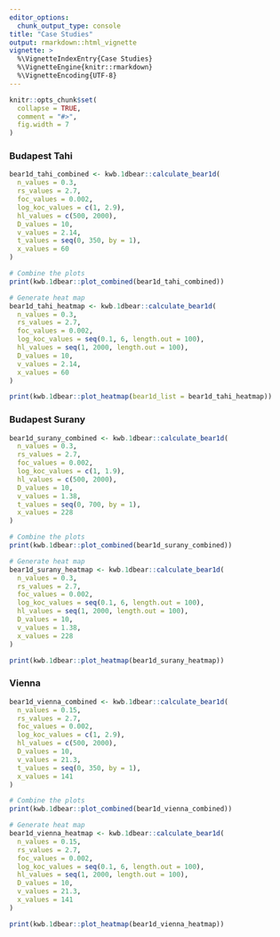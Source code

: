 ```yaml
---
editor_options: 
  chunk_output_type: console
title: "Case Studies"
output: rmarkdown::html_vignette
vignette: >
  %\VignetteIndexEntry{Case Studies}
  %\VignetteEngine{knitr::rmarkdown}
  %\VignetteEncoding{UTF-8}
---
```

  
```r
knitr::opts_chunk$set(
  collapse = TRUE,
  comment = "#>",
  fig.width = 7
)
```

### Budapest Tahi

```r
bear1d_tahi_combined <- kwb.1dbear::calculate_bear1d(
  n_values = 0.3,
  rs_values = 2.7,
  foc_values = 0.002,
  log_koc_values = c(1, 2.9),
  hl_values = c(500, 2000),
  D_values = 10,
  v_values = 2.14,
  t_values = seq(0, 350, by = 1),
  x_values = 60
)

# Combine the plots
print(kwb.1dbear::plot_combined(bear1d_tahi_combined))

# Generate heat map
bear1d_tahi_heatmap <- kwb.1dbear::calculate_bear1d(
  n_values = 0.3,
  rs_values = 2.7,
  foc_values = 0.002,
  log_koc_values = seq(0.1, 6, length.out = 100),
  hl_values = seq(1, 2000, length.out = 100),
  D_values = 10,
  v_values = 2.14,
  x_values = 60
)

print(kwb.1dbear::plot_heatmap(bear1d_list = bear1d_tahi_heatmap))
```

### Budapest Surany

```r
bear1d_surany_combined <- kwb.1dbear::calculate_bear1d(
  n_values = 0.3,
  rs_values = 2.7,
  foc_values = 0.002,
  log_koc_values = c(1, 1.9),
  hl_values = c(500, 2000),
  D_values = 10,
  v_values = 1.38,
  t_values = seq(0, 700, by = 1),
  x_values = 228
)

# Combine the plots
print(kwb.1dbear::plot_combined(bear1d_surany_combined))

# Generate heat map
bear1d_surany_heatmap <- kwb.1dbear::calculate_bear1d(
  n_values = 0.3,
  rs_values = 2.7,
  foc_values = 0.002,
  log_koc_values = seq(0.1, 6, length.out = 100),
  hl_values = seq(1, 2000, length.out = 100),
  D_values = 10,
  v_values = 1.38,
  x_values = 228
)

print(kwb.1dbear::plot_heatmap(bear1d_surany_heatmap))
```

### Vienna

```r
bear1d_vienna_combined <- kwb.1dbear::calculate_bear1d(
  n_values = 0.15,
  rs_values = 2.7,
  foc_values = 0.002,
  log_koc_values = c(1, 2.9),
  hl_values = c(500, 2000),
  D_values = 10,
  v_values = 21.3,
  t_values = seq(0, 350, by = 1),
  x_values = 141
)

# Combine the plots
print(kwb.1dbear::plot_combined(bear1d_vienna_combined))

# Generate heat map
bear1d_vienna_heatmap <- kwb.1dbear::calculate_bear1d(
  n_values = 0.15,
  rs_values = 2.7,
  foc_values = 0.002,
  log_koc_values = seq(0.1, 6, length.out = 100),
  hl_values = seq(1, 2000, length.out = 100),
  D_values = 10,
  v_values = 21.3,
  x_values = 141
)

print(kwb.1dbear::plot_heatmap(bear1d_vienna_heatmap))
```
